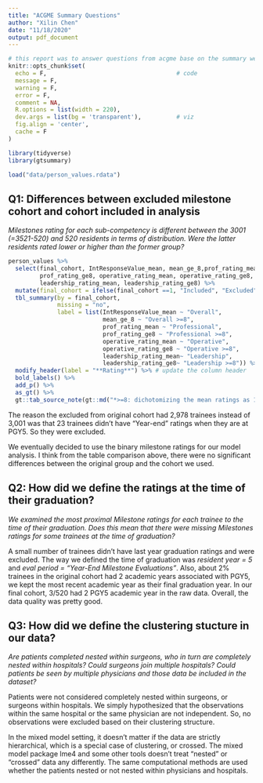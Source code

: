 ```yaml
---
title: "ACGME Summary Questions"
author: "Xilin Chen"
date: "11/18/2020"
output: pdf_document
---
```

```r
# this report was to answer questions from acgme base on the summary we shared with them
knitr::opts_chunk$set(
  echo = F,                                     # code
  message = F,
  warning = F,
  error = F,
  comment = NA,
  R.options = list(width = 220),
  dev.args = list(bg = 'transparent'),          # viz
  fig.align = 'center',
  cache = F
)

library(tidyverse)
library(gtsummary)
```

```r
load("data/person_values.rdata")
```


## Q1: Differences between excluded milestone cohort and cohort included in analysis

*Milestones rating for each sub-competency is different between the 3001 (=3521-520) and 520 residents in terms of distribution.  Were the latter residents rated lower or higher than the former group?*


```r
person_values %>% 
  select(final_cohort, IntResponseValue_mean, mean_ge_8,prof_rating_mean,
         prof_rating_ge8, operative_rating_mean, operative_rating_ge8,
         leadership_rating_mean, leadership_rating_ge8) %>% 
  mutate(final_cohort = ifelse(final_cohort ==1, "Included", "Excluded")) %>% 
  tbl_summary(by = final_cohort,
              missing = "no",
              label = list(IntResponseValue_mean ~ "Overall",
                           mean_ge_8 ~ "Overall >=8",
                           prof_rating_mean ~ "Professional",
                           prof_rating_ge8 ~ "Professional >=8",
                           operative_rating_mean ~ "Operative",
                           operative_rating_ge8 ~ "Operative >=8",
                           leadership_rating_mean~ "Leadership",
                           leadership_rating_ge8~ "Leadership >=8")) %>% 
  modify_header(label = "**Rating**") %>% # update the column header
  bold_labels() %>% 
  add_p() %>% 
  as_gt() %>%
  gt::tab_source_note(gt::md("*>=8: dichotomizing the mean ratings as 1: >=8; 0:<8.*"))
```



The reason the excluded from original cohort had 2,978 trainees instead of 3,001 was that 23 trainees didn't have "Year-end" ratings when they are at PGY5. So they were excluded.

We eventually decided to use the binary milestone ratings for our model analysis. I think from the table comparison above, there were no significant differences between the original group and the cohort we used. 


## Q2: How did we define the ratings at the time of their graduation?

*We examined the most proximal Milestone ratings for each trainee to the time of their graduation. Does this mean that there were missing Milestones ratings for some trainees at the time of graduation? *

A small number of trainees didn't have last year graduation ratings and were excluded. The way we defined the time of graduation was *resident year = 5* and *eval period = "Year-End Milestone Evaluations"*.  Also, about 2% trainees in the original cohort had 2 academic years associated with PGY5, we kept the most recent academic year as their final graduation year. In our final cohort, 3/520 had 2 PGY5 academic year in the raw data. Overall, the data quality was pretty good.

\pagebreak

## Q3: How did we define the clustering stucture in our data?

*Are patients completed nested within surgeons, who in turn are completely nested within hospitals?  Could surgeons join multiple hospitals?  Could patients be seen by multiple physicians and those data be included in the dataset?*

Patients were not considered completely nested within surgeons, or surgeons within hospitals. We simply hypothesized that the observations within the same hospital or the same physician are not independent. So, no observations were excluded based on their clustering structure. 

In the mixed model setting, it doesn't matter if the data are strictly hierarchical, which is a special case of clustering, or crossed. The mixed model package lme4 and some other tools doesn't treat "nested" or "crossed" data any differently. The same computational methods are used whether the patients nested or not nested within physicians and hospitals.






